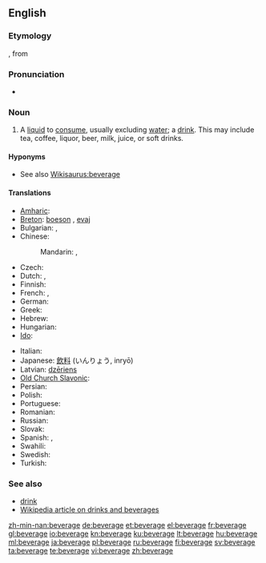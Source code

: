 ==English==

===Etymology===
{{etyl|fro}} {{term|bevrage|lang=fro}}, from {{term|boivre||to drink|lang=fro}}

===Pronunciation===
* {{audio|en-us-beverage.ogg|Audio (US)}}

===Noun===
{{en-noun}}

# A [[liquid]] to [[consume]], usually excluding [[water]]; a [[drink]]. This may include tea, coffee, liquor, beer, milk, juice, or soft drinks.

====Hyponyms====
* See also [[Wikisaurus:beverage]]

====Translations====
{{trans-top|a drink}}
* [[Amharic]]: {{tø|am|መጠጥ|tr=mäṭäṭ|sc=Ethi}}
* [[Breton]]: [[boeson]] {{m}}, [[evaj]] {{m}}
* Bulgarian: {{t+|bg|напитка|f}}, {{t+|bg|питие|n}}
* Chinese:
*: Mandarin: {{t-|cmn|飲料|sc=Hani}}, {{t-|cmn|饮料|tr=yǐnliào|sc=Hani}}
* Czech: {{t+|cs|nápoj|m}}
* Dutch: {{t+|nl|drankje|n}}, {{t+|nl|drank}}
* Finnish: {{t+|fi|juoma}}
* French: {{t+|fr|boisson|f}}, {{t+|fr|breuvage|m}}
* German: {{t+|de|Getränk}}
* Greek: {{t+|el|ποτό|n|tr=potó}}
* Hebrew: {{t+|he|משקה|m|tr=mashqe}}
* Hungarian: {{t+|hu|ital}}
* [[Ido]]: {{t+|io|drinkajo|xs=Ido}}
{{trans-mid}}
* Italian: {{t+|it|bevanda}}
* Japanese: [[飲料]] (いんりょう, inryō)
* Latvian: [[dzēriens]] {{m}}
* [[Old Church Slavonic]]: {{tø|cu|пиво|n|tr=pivo|sc=Cyrs}}
* Persian: {{t+|fa|نوشابه|tr=nushabe|xs=Persian}}
* Polish: {{t+|pl|napój|m}}
* Portuguese: {{t+|pt|bebida|f}}
* Romanian: {{t-|ro|băutură|f}}
* Russian: {{t+|ru|напиток|m|tr=napitok}}
* Slovak: {{t-|sk|nápoj|m}}
* Spanish: {{t+|es|bebida|f}}, {{t+|es|trago|m}}
* Swahili: {{t+|sw|kinywaji|xs=Swahili}}
* Swedish: {{t+|sv|dryck|c}}
* Turkish: {{t|tr|içecek}}
{{trans-bottom}}

===See also===
* [[drink]]
* [[:w:Drink|Wikipedia article on drinks and beverages]]

[[zh-min-nan:beverage]]
[[de:beverage]]
[[et:beverage]]
[[el:beverage]]
[[fr:beverage]]
[[gl:beverage]]
[[io:beverage]]
[[kn:beverage]]
[[ku:beverage]]
[[lt:beverage]]
[[hu:beverage]]
[[ml:beverage]]
[[ja:beverage]]
[[pl:beverage]]
[[ru:beverage]]
[[fi:beverage]]
[[sv:beverage]]
[[ta:beverage]]
[[te:beverage]]
[[vi:beverage]]
[[zh:beverage]]